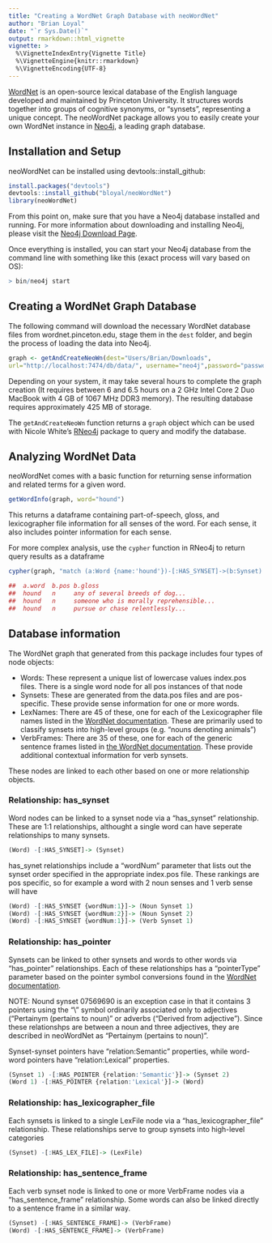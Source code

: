 ```yaml
---
title: "Creating a WordNet Graph Database with neoWordNet"
author: "Brian Loyal"
date: "`r Sys.Date()`"
output: rmarkdown::html_vignette
vignette: >
  %\VignetteIndexEntry{Vignette Title}
  %\VignetteEngine{knitr::rmarkdown}
  %\VignetteEncoding{UTF-8}
---
```


[WordNet](https://wordnet.princeton.edu/wordnet/) is an open-source lexical database of the English language developed and maintained by Princeton University. It structures words together into groups of cognitive synonyms, or "synsets", representing a unique concept. The neoWordNet package allows you to easily create your own WordNet instance in [Neo4j](http://neo4j.com/), a leading graph database.

## Installation and Setup

neoWordNet can be installed using devtools::install_github:

```r
install.packages("devtools")
devtools::install_github("bloyal/neoWordNet")
library(neoWordNet)
```

From this point on, make sure that you have a Neo4j database installed and running. For more information about downloading and installing Neo4j, please visit the [Neo4j Download Page](http://neo4j.com/download/).

Once everything is installed, you can start your Neo4j database from the command line with something like this (exact process will vary based on OS):

```r
> bin/neo4j start
```

## Creating a WordNet Graph Database

The following command will download the necessary WordNet database files from wordnet.pinceton.edu, stage them in the `dest` folder, and begin the process of loading the data into Neo4j.

```r
graph <- getAndCreateNeoWn(dest="Users/Brian/Downloads",
url="http://localhost:7474/db/data/", username="neo4j",password="password")
```

Depending on your system, it may take several hours to complete the graph creation (It requires between 6 and 6.5 hours on a 2 GHz Intel Core 2 Duo MacBook with 4 GB of 1067 MHz DDR3 memory). The resulting database requires approximately 425 MB of storage.

The `getAndCreateNeoWn` function returns a `graph` object which can be used with Nicole White's [RNeo4j](https://github.com/nicolewhite/RNeo4j) package to query and modify the database.

## Analyzing WordNet Data

neoWordNet comes with a basic function for returning sense information and related terms for a given word. 

```r
getWordInfo(graph, word="hound")
```

This returns a dataframe containing part-of-speech, gloss, and lexicographer file information for all senses of the word. For each sense, it also includes pointer information for each sense.

For more complex analysis, use the `cypher` function in RNeo4j to return query results as a dataframe

```r
cypher(graph, "match (a:Word {name:'hound'})-[:HAS_SYNSET]->(b:Synset) return a.name, b.pos, b.gloss")
```
```r
##  a.word  b.pos b.gloss
##  hound   n     any of several breeds of dog...
##  hound   n     someone who is morally reprehensible...
##  hound   n     pursue or chase relentlessly...
```

## Database information

The WordNet graph that generated from this package includes four types of node objects:

* Words: These represent a unique list of lowercase values index.pos files. There is a single word node for all pos instances of that node
* Synsets: These are generated from the data.pos files and are pos-specific. These provide sense information for one or more words.
* LexNames: There are 45 of these, one for each of the Lexicographer file names listed in the [WordNet documentation](https://wordnet.princeton.edu/wordnet/man/lexnames.5WN.html). These are primarily used to classify synsets into high-level groups (e.g. "nouns denoting animals")
* VerbFrames: There are 35 of these, one for each of the generic sentence frames listed in [the WordNet documentation](https://wordnet.princeton.edu/wordnet/man/wninput.5WN.html#sect4). These provide additional contextual information for verb synsets.

These nodes are linked to each other based on one or more relationship objects.

### Relationship: has_synset
Word nodes can be linked to a synset node via a "has_synset" relationship. These are 1:1 relationships, althought a single word can have seperate relationships to many synsets.
```r
(Word) -[:HAS_SYNSET]-> (Synset)
```
has_synet relationships include a "wordNum" parameter that lists out the synset order specified in the appropriate index.pos file. These rankings are pos specific, so for example a word with 2 noun senses and 1 verb sense will have
```r
(Word) -[:HAS_SYNSET {wordNum:1}]-> (Noun Synset 1)
(Word) -[:HAS_SYNSET {wordNum:2}]-> (Noun Synset 2)
(Word) -[:HAS_SYNSET {wordNum:1}]-> (Verb Synset 1)
```
### Relationship: has_pointer
Synsets can be linked to other synsets and words to other words via "has_pointer" relationships. Each of these relationships has a "pointerType" parameter based on the pointer symbol conversions found in the [WordNet documentation](https://wordnet.princeton.edu/wordnet/man/wninput.5WN.html#sect3).

NOTE: Nound synset 07569690 is an exception case in that it contains 3 pointers using the "\\" symbol ordinarily associated only to adjectives ("Pertainym (pertains to noun)" or adverbs ("Derived from adjective"). Since these relationshps are between a noun and three adjectives, they are described in neoWordNet as "Pertainym (pertains to noun)".

Synset-synset pointers have "relation:Semantic" properties, while word-word pointers have "relation:Lexical" properties.
```r
(Synset 1) -[:HAS_POINTER {relation:'Semantic'}]-> (Synset 2)
(Word 1) -[:HAS_POINTER {relation:'Lexical'}]-> (Word)
```
### Relationship: has_lexicographer_file
Each synsets is linked to a single LexFile node via a "has_lexicographer_file" relationship. These relationships serve to group synsets into high-level categories
```r
(Synset) -[:HAS_LEX_FILE]-> (LexFile)
```
### Relationship: has_sentence_frame
Each verb synset node is linked to one or more VerbFrame nodes via a "has_sentence_frame" relationship. Some words can also be linked directly to a sentence frame in a similar way. 
```r
(Synset) -[:HAS_SENTENCE_FRAME]-> (VerbFrame)
(Word) -[:HAS_SENTENCE_FRAME]-> (VerbFrame)
```
